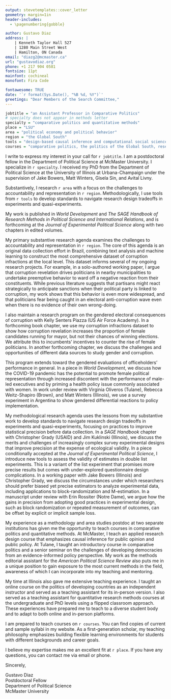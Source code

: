```yaml
---
output: stevetemplates::cover_letter
geometry: margin=1in
header-includes:
  - \pagenumbering{gobble}

author: Gustavo Diaz
address: |
    | Kenneth Taylor Hall 527
    | 1280 Main Street West
    | Hamilton, ON Canada
email: "diazg2@mcmaster.ca"
url: "gustavodiaz.org"
phone: +1 217 904 0581
fontsize: 11pt
mainfont: cochineal
monofont: Fira Code

fontawesome: TRUE
date: '`r format(Sys.Date(), "%B %d, %Y")`'
greetings: "Dear Members of the Search Committee,"
---
```


```r

jobtitle = "an Assistant Professor in Comparative Politics"
# specialty does not appear in methods letter
specialty = "comparative politics and quantitative methods" 
place = "LSU"
area = "political economy and political behavior"
region = "the Global South"
tools = "design-based causal inference and computational social science"
courses = "comparative politics, the politics of the Global South, research design, computational social science, causal inference, experiments, and quantitative methods"
```

<!-- Think about adding a sentence of work with Michelle -->
I write to express my interest in your call for `r jobtitle`. I am a postdoctoral fellow in the Department of Political Science at McMaster University. I specialize in `r specialty`. I received my PhD from the Department of Political Science at the University of Illinois at Urbana-Champaign under the supervision of Jake Bowers, Matt Winters, Gisela Sin, and Avital Livny.

<!-- Edit this paragraph depending on the search focus -->
<!-- Update as reviews progress -->
Substantively, I research `r area` with a focus on the challenges to accountability and representation in `r region`. Methodologically, I use tools from `r tools` to develop standards to navigate research design tradeoffs in experiments and quasi-experiments. 

My work is published in *World Development* and *The SAGE Handbook of Research Methods in Political Science and International Relations*, and is forthcoming at the *Journal of Experimental Political Science* along with two chapters in edited volumes.

<!-- RESEARCH -->
<!-- Remember to update the status of stuff sent for review -->
<!-- Nearby corruption -->
My primary substantive research agenda examines the challenges to accountability and representation in `r region`.  The core of this agenda is an original data collection effort in Brazil, combining text analysis and machine learning to construct the most comprehensive dataset of corruption infractions at the local level. This dataset informs several of my ongoing research projects. For example, in a solo-authored working paper, I argue that corruption revelation drives politicians in nearby municipalities to undertake preemptive behavior to ward off a negative reaction from their constituents.  While previous literature suggests that partisans might react strategically to anticipate sanctions when their political party is linked to corruption, my work shows that this behavior is even more widespread, and that politicians fear being caught in an electoral anti-corruption wave even when there is no evidence of their own wrong-doing.

<!-- Gender corruption -->
I  also maintain a research program on the gendered electoral consequences of corruption with Kelly Senters Piazza (US Air Force Academy). In a forthcoming book chapter, we use my corruption infractions dataset to show how corruption revelation increases the proportion of female candidates running for mayor, but not their chances of winning elections. We attribute this to incumbents' incentives to counter the rise of female politicians. In another forthcoming chapter, we discuss the challenges and opportunities of different data sources to study gender and corruption.

This program extends toward the gendered evaluations of officeholders' performance in general. In a piece in *World Development*, we discuss how the COVID-19 pandemic has the potential to promote female political representation through increased discontent with the performance of male-led executives and by priming a health policy issue commonly associated with women. In work under review with Virginia Oliveros (Tulane), Rebecca Weitz-Shapiro (Brown), and Matt Winters (Illinois), we use a survey experiment in Argentina to show gendered differential reactions to policy implementation.

<!-- Modeling spillovers -->
<!-- Comment out if quasi-experiments not relevant -->
<!-- My methodological research agenda uses the lessons from my substantive work to develop standards to navigate research design tradeoffs in experiments and quasi-experiments. In a working paper, I extend my work on exposure to nearby corruption in Brazil to geographic spillovers in general. In these settings, theory suggests multiple plausible pathways for spillovers, but current methods require researchers to assume a single one is the correct. This implies a tradeoff between narrow operationalizations that risk false positives and broad operationalizations that can introduce bias, and the discipline currently lacks a standard to guide this choice. I propose a model selection protocol that overcomes this difficulty by using a distance metric to identify alternative model specifications, and then choosing among them using a model selection technique of choice. I illustrate the usefulness of this approach by revisiting the findings of an experiment on the spillover effects of election observers on voter registration irregularities in Ghana. -->

<!-- Survey experiments and block rand -->
My methodological research agenda uses the lessons from my substantive work to develop standards to navigate research design tradeoffs in experiments and quasi-experiments, focusing on practices to improve statistical precision before data collection. In a *SAGE Handbook* chapter with Christopher Grady (USAID) and Jim Kuklinski (Illinois), we discuss the merits and challenges of increasingly complex survey experimental designs that improve precision at the expense of ecological validity. In a piece conditionally accepted at the *Journal of Experimental Political Science*, I introduce new tools to assess the validity of estimates in double list experiments. This is a variant of the list experiment that promises more precise results but comes with under-explored questionnaire design complications. In a working paper with Jake Bowers (Illinois) and Christopher Grady, we discuss the circumstances under which researchers should prefer biased yet precise estimators to analyze experimental data, including applications to block-randomization and M-estimation. In a manuscript under review with Erin Rossiter (Notre Dame), we argue how the gains in precision from adopting good practices in experimental design, such as block randomization or repeated measurement of outcomes, can be offset by explicit or implicit sample loss.

<!-- TEACHING -->
My experience as a methodology and area studies postdoc at two separate institutions has given me the opportunity to teach courses in comparative politics and quantitative methods. At McMaster, I teach an applied research design course that emphasizes causal inference for public opinion and public policy. At Tulane, I taught an introductory course in comparative politics and a senior seminar on the challenges of developing democracies from an evidence-informed policy perspective. My work as the methods editorial assistant for the *American Political Science Review* also puts me in a unique position to gain exposure to the most current methods in the field, awareness of which I can incorporate into my teaching and mentoring.

My time at Illinois also gave me extensive teaching experience. I taught an online course on the politics of developing countries as an independent instructor and served as a teaching assistant for its in-person version. I also served as a teaching assistant for quantitative research methods courses at the undergraduate and PhD levels using a flipped classroom approach. These experiences have prepared me to teach to a diverse student body and to adapt to both online and in-person platforms.

<!-- Teaching plans -->
<!-- Remember to switch from teaching portfolio/website accordingly -->
<!-- Also tweak depending on job -->
I am prepared to teach courses on `r courses`. You can find copies of current and sample syllabi in my website. As a first-generation scholar, my teaching philosophy emphasizes building flexible learning environments for students with different backgrounds and career goals.

<!-- CLOSING -->
I believe my expertise makes me an excellent fit at `r place`. If you have any questions, you can contact me via email or phone.


Sincerely,

<!-- Remember double spaces to lineskip -->
Gustavo Diaz  
Postdoctoral Fellow  
Department of Political Science  
McMaster University
